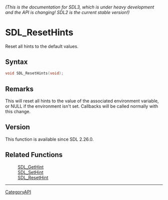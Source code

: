 ====== (This is the documentation for SDL3, which is under heavy development and the API is changing! SDL2 is the current stable version!) ======
= SDL_ResetHints =

Reset all hints to the default values.

== Syntax ==

<syntaxhighlight lang='c'>
void SDL_ResetHints(void);
</syntaxhighlight>

== Remarks ==

This will reset all hints to the value of the associated environment
variable, or NULL if the environment isn't set. Callbacks will be called
normally with this change.

== Version ==

This function is available since SDL 2.26.0.

== Related Functions ==

:[[SDL_GetHint]]
:[[SDL_SetHint]]
:[[SDL_ResetHint]]

----
[[CategoryAPI]]


